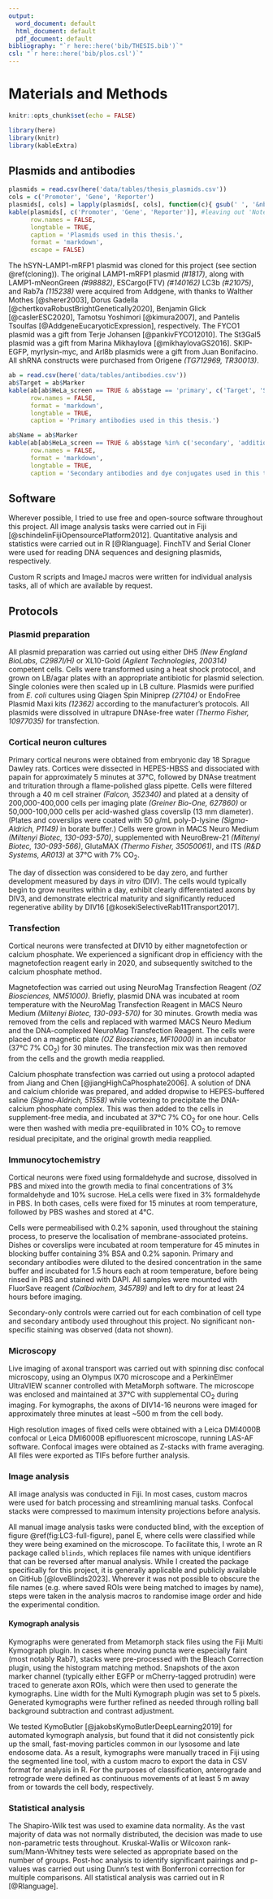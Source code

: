 ```yaml
---
output:
  word_document: default
  html_document: default
  pdf_document: default
bibliography: "`r here::here('bib/THESIS.bib')`"
csl: "`r here::here('bib/plos.csl')`"
---
```

# Materials and Methods {.unnumbered #METHODS}

```{=latex}
\markboth{MATERIALS AND METHODS}{}
```

```r
knitr::opts_chunk$set(echo = FALSE)

library(here)
library(knitr)
library(kableExtra)
```

## Plasmids and antibodies

```r
plasmids = read.csv(here('data/tables/thesis_plasmids.csv'))
cols = c('Promoter', 'Gene', 'Reporter')
plasmids[, cols] = lapply(plasmids[, cols], function(c){ gsub(' ', '&nbsp;', c) })
kable(plasmids[, c('Promoter', 'Gene', 'Reporter')], #leaving out 'Notes' column to fit on page 
      row.names = FALSE,
      longtable = TRUE,
      caption = 'Plasmids used in this thesis.',
      format = 'markdown',
      escape = FALSE)

```

The hSYN-LAMP1-mRFP1 plasmid was cloned for this project (see section \@ref(cloning)).  The original LAMP1-mRFP1 plasmid *(#1817)*, along with LAMP1-mNeonGreen *(#98882)*,  ESCargo(FTV) *(#140162)* LC3b *(#21075)*, and Rab7a *(115238)* were acquired from Addgene, with thanks to Walther Mothes [@sherer2003], Dorus Gadella [@chertkovaRobustBrightGenetically2020], Benjamin Glick [@caslerESC2020], Tamotsu Yoshimori [@kimura2007], and Pantelis Tsoulfas [@AddgeneEucaryoticExpression], respectively.  The FYCO1 plasmid was a gift from Terje Johansen [@pankivFYCO12010].  The St3Gal5 plasmid was a gift from Marina Mikhaylova [@mikhaylovaGS2016].  SKIP-EGFP, myrlysin-myc, and Arl8b plasmids were a gift from Juan Bonifacino.  All shRNA constructs were purchased from Origene *(TG712969, TR30013)*.


```r
ab = read.csv(here('data/tables/antibodies.csv'))
ab$Target = ab$Marker
kable(ab[ab$HeLa_screen == TRUE & ab$stage == 'primary', c('Target', 'Source', 'Dilution')],
      row.names = FALSE,
      format = 'markdown',
      longtable = TRUE,
      caption = 'Primary antibodies used in this thesis.')
```
```r
ab$Name = ab$Marker
kable(ab[ab$HeLa_screen == TRUE & ab$stage %in% c('secondary', 'additional'), c('Name', 'Source', 'Dilution')],
      row.names = FALSE,
      format = 'markdown',
      longtable = TRUE,
      caption = 'Secondary antibodies and dye conjugates used in this thesis.')
```

## Software

Wherever possible, I tried to use free and open-source software throughout this project.  All image analysis tasks were carried out in Fiji [@schindelinFijiOpensourcePlatform2012].  Quantitative analysis and statistics were carried out in R [@Rlanguage]. FinchTV and Serial Cloner were used for reading DNA sequences and designing plasmids, respectively.  

Custom R scripts and ImageJ macros were written for individual analysis tasks, all of which are available by request.  

## Protocols

### Plasmid preparation{#plasmid-prep}

All plasmid preparation was carried out using either DH5\textalpha{} *(New England BioLabs, C2987I/H)* or XL10-Gold *(Agilent Technologies, 200314)* competent cells.  Cells were transformed using a heat shock protocol, and grown on LB/agar plates with an appropriate antibiotic for plasmid selection.  Single colonies were then scaled up in LB culture.  Plasmids were purified from *E. coli* cultures using Qiagen Spin Miniprep *(27104)* or EndoFree Plasmid Maxi kits *(12362)* according to the manufacturer's protocols.  All plasmids were dissolved in ultrapure DNAse-free water *(Thermo Fisher, 10977035)* for transfection.

### Cortical neuron cultures{#CNC}

Primary cortical neurons were obtained from embryonic day 18 Sprague Dawley rats. Cortices were dissected in HEPES-HBSS and dissociated with papain for approximately 5 minutes at 37°C, followed by DNAse treatment and trituration through a flame-polished glass pipette. Cells were filtered through a 40 \textmu{}m cell strainer *(Falcon, 352340)* and plated at a density of 200,000-400,000 cells per imaging plate *(Greiner Bio-One, 627860)* or 50,000-100,000 cells per acid-washed glass coverslip (13 mm diameter). (Plates and coverslips were coated with 50 \textmu{}g/mL poly-D-lysine *(Sigma-Aldrich, P1149)* in borate buffer.)  Cells were grown in MACS Neuro Medium *(Miltenyi Biotec, 130-093-570)*, supplemented with NeuroBrew-21 *(Miltenyi Biotec, 130-093-566)*, GlutaMAX *(Thermo Fisher, 35050061)*, and ITS *(R&D Systems, AR013)* at 37°C with 7% CO~2~. 

The day of dissection was considered to be day zero, and further development measured by days *in vitro* (DIV).  The cells would typically begin to grow neurites within a day, exhibit clearly differentiated axons by DIV3, and demonstrate electrical maturity and significantly reduced regenerative ability by DIV16 [@kosekiSelectiveRab11Transport2017].

### Transfection

Cortical neurons were transfected at DIV10 by either magnetofection or calcium phosphate.  We experienced a significant drop in efficiency with the magnetofection reagent early in 2020, and subsequently switched to the calcium phosphate method.

Magnetofection was carried out using NeuroMag Transfection Reagent *(OZ Biosciences, NM51000)*. Briefly, plasmid DNA was incubated at room temperature with the NeuroMag Transfection Reagent in MACS Neuro Medium *(Miltenyi Biotec, 130-093-570)* for 30 minutes. Growth media was removed from the cells and replaced with warmed MACS Neuro Medium and the DNA-complexed NeuroMag Transfection Reagent. The cells were placed on a magnetic plate *(OZ Biosciences, MF10000)* in an incubator (37°C 7% CO~2~) for 30 minutes. The transfection mix was then removed from the cells and the growth media reapplied.

Calcium phosphate transfection was carried out using a protocol adapted from Jiang and Chen [@jiangHighCaPhosphate2006].  A solution of DNA and calcium chloride was prepared, and added dropwise to HEPES-buffered saline *(Sigma-Aldrich, 51558)* while vortexing to precipitate the DNA-calcium phosphate complex.  This was then added to the cells in supplement-free media, and incubated at 37°C 7% CO~2~ for one hour.  Cells were then washed with media pre-equilibrated in 10% CO~2~ to remove residual precipitate, and the original growth media reapplied.

### Immunocytochemistry{#immuno}

Cortical neurons were fixed using formaldehyde and sucrose, dissolved in PBS and mixed into the growth media to final concentrations of 3% formaldehyde and 10% sucrose.  HeLa cells were fixed in 3% formaldehyde in PBS.  In both cases, cells were fixed for 15 minutes at room temperature, followed by PBS washes and stored at 4°C.  

Cells were permeabilised with 0.2% saponin, used throughout the staining process, to preserve the localisation of membrane-associated proteins.  Dishes or coverslips were incubated at room temperature for 45 minutes in blocking buffer containing 3% BSA and 0.2% saponin.  Primary and secondary antibodies were diluted to the desired concentration in the same buffer and incubated for 1.5 hours each at room temperature, before being rinsed in PBS and stained with DAPI.  All samples were mounted with FluorSave reagent *(Calbiochem, 345789)* and left to dry for at least 24 hours before imaging.

Secondary-only controls were carried out for each combination of cell type and secondary antibody used throughout this project.  No significant non-specific staining was observed (data not shown).

### Microscopy

Live imaging of axonal transport was carried out with spinning disc confocal microscopy, using an Olympus IX70 microscope and a PerkinElmer UltraVIEW scanner controlled with MetaMorph software.  The microscope was enclosed and maintained at 37°C with supplemental CO~2~ during imaging.  For kymographs, the axons of DIV14-16 neurons were imaged for approximately three minutes at least ~500 \textmu{}m from the cell body.  

High resolution images of fixed cells were obtained with a Leica DMI4000B confocal or Leica DMI6000B epifluorescent microscope, running LAS-AF software.  Confocal images were obtained as Z-stacks with frame averaging.  All files were exported as TIFs before further analysis.  

### Image analysis

All image analysis was conducted in Fiji.  In most cases, custom macros were used for batch processing and streamlining manual tasks.  Confocal stacks were compressed to maximum intensity projections before analysis.

All manual image analysis tasks were conducted blind, with the exception of figure \@ref(fig:LC3-full-figure), panel E, where cells were classified while they were being examined on the microscope.  To facilitate this, I wrote an R package called `blinds`, which replaces file names with unique identifiers that can be reversed after manual analysis.  While I created the package specifically for this project, it is generally applicable and publicly available on GitHub [@loveBlinds2023].  Wherever it was not possible to obscure the file names (e.g. where saved ROIs were being matched to images by name), steps were taken in the analysis macros to randomise image order and hide the experimental condition.

#### Kymograph analysis{#kymo}

Kymographs were generated from Metamorph stack files using the Fiji Multi Kymograph plugin.  In cases where moving puncta were especially faint (most notably Rab7), stacks were pre-processed with the Bleach Correction plugin, using the histogram matching method.  Snapshots of the axon marker channel (typically either EGFP or mCherry-tagged protrudin) were traced to generate axon ROIs, which were then used to generate the kymographs.  Line width for the Multi Kymograph plugin was set to 5 pixels.  Generated kymographs were further refined as needed through rolling ball background subtraction and contrast adjustment.

We tested KymoButler [@jakobsKymoButlerDeepLearning2019] for automated kymograph analysis, but found that it did not consistently pick up the small, fast-moving particles common in our lysosome and late endosome data.  As a result, kymographs were manually traced in Fiji using the segmented line tool, with a custom macro to export the data in CSV format for analysis in R.  For the purposes of classification, anterograde and retrograde were defined as continuous movements of at
least 5 \textmu{}m away from or towards the cell body, respectively.  

### Statistical analysis

The Shapiro-Wilk test was used to examine data normality.  As the vast majority of data was not normally distributed, the decision was made to use non-parametric tests throughout.  Kruskal-Wallis or Wilcoxon rank-sum/Mann-Whitney tests were selected as appropriate based on the number of groups.  Post-hoc analysis to identify significant pairings and p-values was carried out using Dunn's test with Bonferroni correction for multiple comparisons.  All statistical analysis was carried out in R [@Rlanguage].
